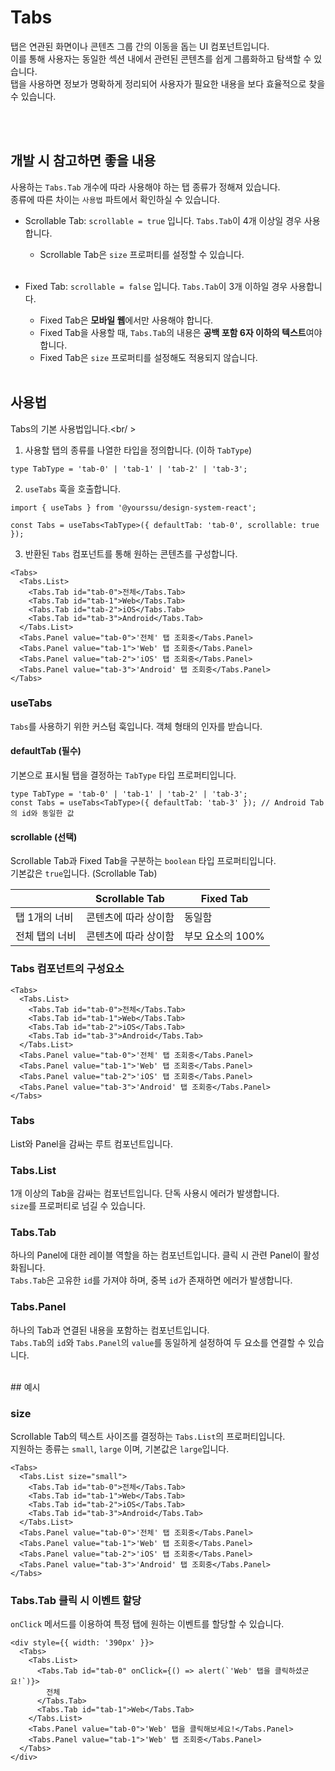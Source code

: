 
<Meta of={TabsStories} />

# Tabs

탭은 연관된 화면이나 콘텐츠 그룹 간의 이동을 돕는 UI 컴포넌트입니다.<br />
이를 통해 사용자는 동일한 섹션 내에서 관련된 콘텐츠를 쉽게 그룹화하고 탐색할 수 있습니다.<br />
탭을 사용하면 정보가 명확하게 정리되어 사용자가 필요한 내용을 보다 효율적으로 찾을 수 있습니다.

<Canvas of={TabsStories.Scrollable} />
<Controls />

<br />
<br />

## 개발 시 참고하면 좋을 내용

사용하는 `Tabs.Tab` 개수에 따라 사용해야 하는 탭 종류가 정해져 있습니다.<br />
종류에 따른 차이는 `사용법` 파트에서 확인하실 수 있습니다.

- Scrollable Tab: `scrollable = true` 입니다. `Tabs.Tab`이 4개 이상일 경우 사용합니다.
  - Scrollable Tab은 `size` 프로퍼티를 설정할 수 있습니다.
    <br />
    <br />
- Fixed Tab: `scrollable = false` 입니다. `Tabs.Tab`이 3개 이하일 경우 사용합니다.

  - Fixed Tab은 **모바일 웹**에서만 사용해야 합니다.
  - Fixed Tab을 사용할 때, `Tabs.Tab`의 내용은 **공백 포함 6자 이하의 텍스트**여야 합니다.
  - Fixed Tab은 `size` 프로퍼티를 설정해도 적용되지 않습니다.
    <br />
    <br />

## 사용법

Tabs의 기본 사용법입니다.<br/ >

<Canvas of={TabsStories.Scrollable} />

1. 사용할 탭의 종류를 나열한 타입을 정의합니다. (이하 `TabType`)

```tsx
type TabType = 'tab-0' | 'tab-1' | 'tab-2' | 'tab-3';
```

2. `useTabs` 훅을 호출합니다.

```tsx
import { useTabs } from '@yourssu/design-system-react';

const Tabs = useTabs<TabType>({ defaultTab: 'tab-0', scrollable: true });
```

3. 반환된 `Tabs` 컴포넌트를 통해 원하는 콘텐츠를 구성합니다.

```tsx
<Tabs>
  <Tabs.List>
    <Tabs.Tab id="tab-0">전체</Tabs.Tab>
    <Tabs.Tab id="tab-1">Web</Tabs.Tab>
    <Tabs.Tab id="tab-2">iOS</Tabs.Tab>
    <Tabs.Tab id="tab-3">Android</Tabs.Tab>
  </Tabs.List>
  <Tabs.Panel value="tab-0">'전체' 탭 조회중</Tabs.Panel>
  <Tabs.Panel value="tab-1">'Web' 탭 조회중</Tabs.Panel>
  <Tabs.Panel value="tab-2">'iOS' 탭 조회중</Tabs.Panel>
  <Tabs.Panel value="tab-3">'Android' 탭 조회중</Tabs.Panel>
</Tabs>
```

### useTabs

`Tabs`를 사용하기 위한 커스텀 훅입니다. 객체 형태의 인자를 받습니다.<br />

#### defaultTab (필수)

기본으로 표시될 탭을 결정하는 `TabType` 타입 프로퍼티입니다.

```tsx
type TabType = 'tab-0' | 'tab-1' | 'tab-2' | 'tab-3';
const Tabs = useTabs<TabType>({ defaultTab: 'tab-3' }); // Android Tab의 id와 동일한 값
```

<Canvas of={TabsStories.ChangeDefault} />

#### scrollable (선택)

Scrollable Tab과 Fixed Tab을 구분하는 `boolean` 타입 프로퍼티입니다.<br />기본값은 `true`입니다. (Scrollable Tab)

|                | Scrollable Tab       | Fixed Tab        |
| -------------- | -------------------- | ---------------- |
| 탭 1개의 너비  | 콘텐츠에 따라 상이함 | 동일함           |
| 전체 탭의 너비 | 콘텐츠에 따라 상이함 | 부모 요소의 100% |

<Canvas of={TabsStories.TabComparison} />

### Tabs 컴포넌트의 구성요소

```tsx
<Tabs>
  <Tabs.List>
    <Tabs.Tab id="tab-0">전체</Tabs.Tab>
    <Tabs.Tab id="tab-1">Web</Tabs.Tab>
    <Tabs.Tab id="tab-2">iOS</Tabs.Tab>
    <Tabs.Tab id="tab-3">Android</Tabs.Tab>
  </Tabs.List>
  <Tabs.Panel value="tab-0">'전체' 탭 조회중</Tabs.Panel>
  <Tabs.Panel value="tab-1">'Web' 탭 조회중</Tabs.Panel>
  <Tabs.Panel value="tab-2">'iOS' 탭 조회중</Tabs.Panel>
  <Tabs.Panel value="tab-3">'Android' 탭 조회중</Tabs.Panel>
</Tabs>
```

### Tabs

List와 Panel을 감싸는 루트 컴포넌트입니다.<br />

### Tabs.List

1개 이상의 Tab을 감싸는 컴포넌트입니다. 단독 사용시 에러가 발생합니다.<br />
`size`를 프로퍼티로 넘길 수 있습니다.

### Tabs.Tab

하나의 Panel에 대한 레이블 역할을 하는 컴포넌트입니다. 클릭 시 관련 Panel이 활성화됩니다.<br />
`Tabs.Tab`은 고유한 `id`를 가져야 하며, 중복 `id`가 존재하면 에러가 발생합니다.

### Tabs.Panel

하나의 Tab과 연결된 내용을 포함하는 컴포넌트입니다.<br />
`Tabs.Tab`의 `id`와 `Tabs.Panel`의 `value`를 동일하게 설정하여 두 요소를 연결할 수 있습니다.

<br />
## 예시

### size

Scrollable Tab의 텍스트 사이즈를 결정하는 `Tabs.List`의 프로퍼티입니다.<br />
지원하는 종류는 `small`, `large` 이며, 기본값은 `large`입니다.

```tsx
<Tabs>
  <Tabs.List size="small">
    <Tabs.Tab id="tab-0">전체</Tabs.Tab>
    <Tabs.Tab id="tab-1">Web</Tabs.Tab>
    <Tabs.Tab id="tab-2">iOS</Tabs.Tab>
    <Tabs.Tab id="tab-3">Android</Tabs.Tab>
  </Tabs.List>
  <Tabs.Panel value="tab-0">'전체' 탭 조회중</Tabs.Panel>
  <Tabs.Panel value="tab-1">'Web' 탭 조회중</Tabs.Panel>
  <Tabs.Panel value="tab-2">'iOS' 탭 조회중</Tabs.Panel>
  <Tabs.Panel value="tab-3">'Android' 탭 조회중</Tabs.Panel>
</Tabs>
```

<Canvas of={TabsStories.ScrollableSize} />

### Tabs.Tab 클릭 시 이벤트 할당

`onClick` 메서드를 이용하여 특정 탭에 원하는 이벤트를 할당할 수 있습니다.

```tsx
<div style={{ width: '390px' }}>
  <Tabs>
    <Tabs.List>
      <Tabs.Tab id="tab-0" onClick={() => alert(`'Web' 탭을 클릭하셨군요!`)}>
        전체
      </Tabs.Tab>
      <Tabs.Tab id="tab-1">Web</Tabs.Tab>
    </Tabs.List>
    <Tabs.Panel value="tab-0">'Web' 탭을 클릭해보세요!</Tabs.Panel>
    <Tabs.Panel value="tab-1">'Web' 탭 조회중</Tabs.Panel>
  </Tabs>
</div>
```

<Canvas of={TabsStories.Click} />
